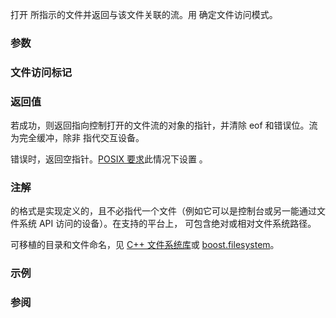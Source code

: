 {{cpp/title|fopen}}
{{cpp/io/c/navbar}}
{{ddcl|header=cstdio|
std::FILE* fopen( const char* filename, const char* mode );
}}

打开 {{c|filename}} 所指示的文件并返回与该文件关联的流。用 {{c|mode}} 确定文件访问模式。

===参数===
{{par begin}}
{{par|filename|要关联文件流的文件名}}
{{par|mode|确定[[#文件访问标记|文件访问模式]]的空终止字符串}}
{{par end}}

===文件访问标记===
{{cpp/io/c/file access flags}}

===返回值===
若成功，则返回指向控制打开的文件流的对象的指针，并清除 eof 和错误位。流为完全缓冲，除非 {{spar|filename}} 指代交互设备。

错误时，返回空指针。[https://pubs.opengroup.org/onlinepubs/9699919799/functions/fopen.html POSIX 要求]此情况下设置 {{lc|errno}}。

===注解===
{{c|filename}} 的格式是实现定义的，且不必指代一个文件（例如它可以是控制台或另一能通过文件系统 API 访问的设备）。在支持的平台上，{{c|filename}} 可包含绝对或相对文件系统路径。

可移植的目录和文件命名，见 [[cpp/filesystem|C++ 文件系统库]]或 [http://www.boost.org/doc/libs/release/libs/filesystem/doc/index.htm boost.filesystem]。

===示例===
{{cpp/io/c/example1}}

===参阅===
{{dsc begin}}
{{dsc inc|cpp/io/c/dsc fclose}}
{{dsc inc|cpp/io/c/dsc fflush}}
{{dsc inc|cpp/io/c/dsc freopen}}
{{dsc see c|c/io/fopen}}
{{dsc end}}

{{langlinks|de|en|es|fr|it|ja|pt|ru}}